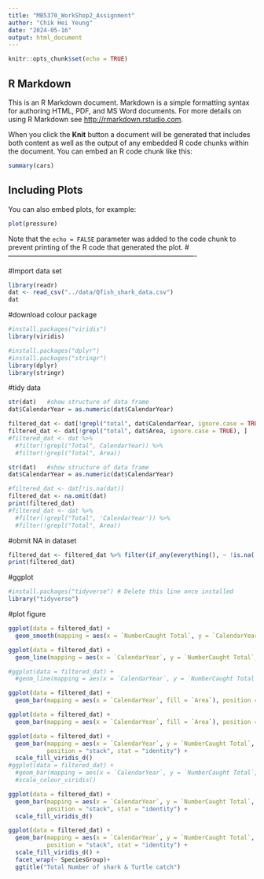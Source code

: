 ```yaml
---
title: "MB5370_WorkShop2_Assignment"
author: "Chik Hei Yeung"
date: "2024-05-16"
output: html_document
---
```


```r
knitr::opts_chunk$set(echo = TRUE)
```

## R Markdown

This is an R Markdown document. Markdown is a simple formatting syntax for authoring HTML, PDF, and MS Word documents. For more details on using R Markdown see <http://rmarkdown.rstudio.com>.

When you click the **Knit** button a document will be generated that includes both content as well as the output of any embedded R code chunks within the document. You can embed an R code chunk like this:

```r
summary(cars)
```

## Including Plots

You can also embed plots, for example:

```r
plot(pressure)
```

Note that the `echo = FALSE` parameter was added to the code chunk to prevent printing of the R code that generated the plot.
#----------------------------------------------------------------------------------

#Import data set
```r
library(readr)
dat <- read_csv("../data/Qfish_shark_data.csv")
dat
```

#download colour package
```r
#install.packages("viridis")
library(viridis)
```

```r
#install.packages("dplyr")
#install.packages("stringr")
library(dplyr)
library(stringr)
```


#tidy data
```r
str(dat)   #show structure of data frame
dat$CalendarYear = as.numeric(dat$CalendarYear)

filtered_dat <- dat[!grepl("total", dat$CalendarYear, ignore.case = TRUE), ]
filtered_dat <- dat[!grepl("total", dat$Area, ignore.case = TRUE), ]
#filtered_dat <- dat %>%
  #filter(!grepl("Total", CalendarYear)) %>%
  #filter(!grepl("Total", Area))
```

```r
str(dat)   #show structure of data frame
dat$CalendarYear = as.numeric(dat$CalendarYear)

#filtered_dat <- dat[!is.na(dat)]
filtered_dat <- na.omit(dat)
print(filtered_dat)
#filtered_dat <- dat %>% 
  #filter(!grepl("Total", 'CalendarYear')) %>% 
  #filter(!grepl("Total", Area))
```

#obmit NA in dataset
```r
filtered_dat <- filtered_dat %>% filter(if_any(everything(), ~ !is.na(.)))
print(filtered_dat)

```

#ggplot
```r
#install.packages("tidyverse") # Delete this line once installed
library("tidyverse")
```


#plot figure
```r
ggplot(data = filtered_dat) + 
  geom_smooth(mapping = aes(x = `NumberCaught Total`, y = `CalendarYear`, colour = Area))
```

```r
ggplot(data = filtered_dat) + 
  geom_line(mapping = aes(x = `CalendarYear`, y = `NumberCaught Total`, colour = Area ))

#ggplot(data = filtered_dat) + 
  #geom_line(mapping = aes(x = `CalendarYear`, y = `NumberCaught Total`, colour = Area ))#
```

```r
ggplot(data = filtered_dat) + 
  geom_bar(mapping = aes(x = `CalendarYear`, fill = `Area`), position = "stack")
```

```r
ggplot(data = filtered_dat) + 
  geom_bar(mapping = aes(x = `CalendarYear`, fill = `Area`), position = "fill")

```

```r
ggplot(data = filtered_dat) + 
  geom_bar(mapping = aes(x = `CalendarYear`, y = `NumberCaught Total`, fill = Area), 
           position = "stack", stat = "identity") +
  scale_fill_viridis_d()
#ggplot(data = filtered_dat) + 
  #geom_bar(mapping = aes(x = `CalendarYear`, y = `NumberCaught Total`, fill = Area), position = "stack", stat = "identity") +
  #scale_colour_viridis()
```

```r
ggplot(data = filtered_dat) + 
  geom_bar(mapping = aes(x = `CalendarYear`, y = `NumberCaught Total`, fill = Area), 
           position = "stack", stat = "identity") +
  scale_fill_viridis_d()
```

```r
ggplot(data = filtered_dat) + 
  geom_bar(mapping = aes(x = `CalendarYear`, y = `NumberCaught Total`, fill = Area), 
           position = "stack", stat = "identity") +
  scale_fill_viridis_d() + 
  facet_wrap(~ SpeciesGroup)+
  ggtitle("Total Number of shark & Turtle catch")
```

